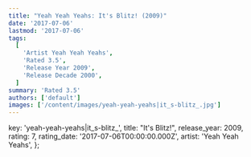 ```yaml
---
title: "Yeah Yeah Yeahs: It's Blitz! (2009)"
date: '2017-07-06'
lastmod: '2017-07-06'
tags:
  [
    'Artist Yeah Yeah Yeahs',
    'Rated 3.5',
    'Release Year 2009',
    'Release Decade 2000',
  ]
summary: 'Rated 3.5'
authors: ['default']
images: ['/content/images/yeah-yeah-yeahs|it_s-blitz_.jpg']
---
```


  key: 'yeah-yeah-yeahs|it_s-blitz_',
  title: "It's Blitz!",
  release_year: 2009,
  rating: 7,
  rating_date: '2017-07-06T00:00:00.000Z',
  artist: 'Yeah Yeah Yeahs',
};

<MusicRating data={data} />
